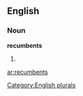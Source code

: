 
==English==

===Noun===
'''recumbents'''

# {{plural of|[[recumbent]]}}

[[Category:English plurals]]

[[ar:recumbents]]
